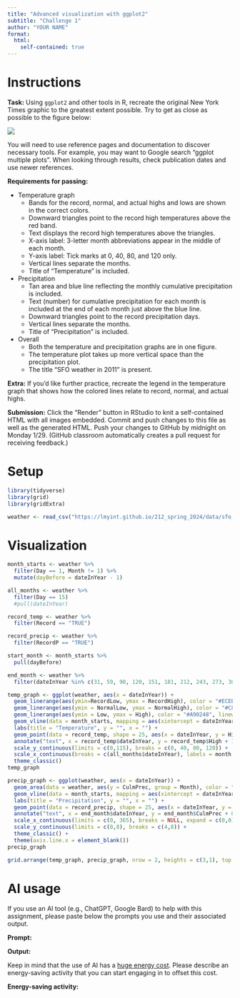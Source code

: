 ```yaml
---
title: "Advanced visualization with ggplot2"
subtitle: "Challenge 1"
author: "YOUR NAME"
format: 
  html:
    self-contained: true
---
```


# Instructions

**Task:** Using `ggplot2` and other tools in R, recreate the original New York Times graphic to the greatest extent possible. Try to get as close as possible to the figure below:

![](https://lmyint.github.io/212_spring_2024/images/hw1_goal.png){width=600, fig-align="center"}

You will need to use reference pages and documentation to discover necessary tools. For example, you may want to Google search "ggplot multiple plots". When looking through results, check publication dates and use newer references.

**Requirements for passing:**

- Temperature graph
    - Bands for the record, normal, and actual highs and lows are shown in the correct colors.
    - Downward triangles point to the record high temperatures above the red band.
    - Text displays the record high temperatures above the triangles.
    - X-axis label: 3-letter month abbreviations appear in the middle of each month.
    - Y-axis label: Tick marks at 0, 40, 80, and 120 only.
    - Vertical lines separate the months.
    - Title of "Temperature" is included.
- Precipitation
    - Tan area and blue line reflecting the monthly cumulative precipitation is included.
    - Text (number) for cumulative precipitation for each month is included at the end of each month just above the blue line.
    - Downward triangles point to the record precipitation days.
    - Vertical lines separate the months.
    - Title of "Precipitation" is included.
- Overall
    - Both the temperature and precipitation graphs are in one figure.
    - The temperature plot takes up more vertical space than the precipitation plot.
    - The title "SFO weather in 2011" is present.

**Extra:** If you'd like further practice, recreate the legend in the temperature graph that shows how the colored lines relate to record, normal, and actual highs.

**Submission:** Click the "Render" button in RStudio to knit a self-contained HTML with all images embedded. Commit and push changes to this file as well as the generated HTML. Push your changes to GitHub by midnight on Monday 1/29. (GitHub classroom automatically creates a pull request for receiving feedback.)



# Setup

```r
library(tidyverse)
library(grid)
library(gridExtra)

weather <- read_csv("https://lmyint.github.io/212_spring_2024/data/sfo_weather.csv")
```



# Visualization

```r
month_starts <- weather %>% 
  filter(Day == 1, Month != 1) %>% 
  mutate(dayBefore = dateInYear - 1)

all_months <- weather %>% 
  filter(Day == 15)
  #pull(dateInYear)

record_temp <- weather %>% 
  filter(Record == "TRUE")

record_precip <- weather %>% 
  filter(RecordP == "TRUE")

start_month <- month_starts %>% 
  pull(dayBefore)

end_month <- weather %>%  
  filter(dateInYear %in% c(31, 59, 90, 120, 151, 181, 212, 243, 273, 304, 334, 365))
```


```r
temp_graph <- ggplot(weather, aes(x = dateInYear)) +
  geom_linerange(aes(ymin=RecordLow, ymax = RecordHigh), color = "#ECEBE3", linewidth=1.5) +
  geom_linerange(aes(ymin = NormalLow, ymax = NormalHigh), color = "#C8B8BA", linewidth=1.5) +
  geom_linerange(aes(ymin = Low, ymax = High), color = "#A90248", linewidth=1.5) + 
  geom_vline(data = month_starts, mapping = aes(xintercept = dateInYear), linetype = "dashed", alpha = 0.1) + 
  labs(title = "Temperature", y = "", x = "") + 
  geom_point(data = record_temp, shape = 25, aes(x = dateInYear, y = High + 2), fill = "black", color =  "black")+ 
  annotate("text", x = record_temp$dateInYear, y = record_temp$High + 15, label = record_temp$RecordText, size = 2) + 
  scale_y_continuous(limits = c(0,115), breaks = c(0, 40, 80, 120)) +
  scale_x_continuous(breaks = c(all_months$dateInYear), labels = month.abb, expand = c(0,0)) + 
  theme_classic()
temp_graph
```

```r
precip_graph <- ggplot(weather, aes(x = dateInYear)) + 
  geom_area(data = weather, aes(y = CulmPrec, group = Month), color = "#32a3d8", fill = "#EBEAE2") + 
  geom_vline(data = month_starts, mapping = aes(xintercept = dateInYear), color = "#CDCDCD", alpha = 0.5) + 
  labs(title = "Precipitation", y = "", x = "") + 
  geom_point(data = record_precip, shape = 25, aes(x = dateInYear, y = CulmPrec), fill = "black", color =  "black")+
  annotate("text", x = end_month$dateInYear, y = end_month$CulmPrec + 0.1, label = end_month$CulmPrec, size = 3) + 
  scale_x_continuous(limits = c(0, 365), breaks = NULL, expand = c(0,0)) + 
  scale_y_continuous(limits = c(0,8), breaks = c(4,8)) +
  theme_classic() + 
  theme(axis.line.x = element_blank())
precip_graph
```

```r
grid.arrange(temp_graph, precip_graph, nrow = 2, heights = c(3,1), top = "SFO Weather in 2011")
```


# AI usage

If you use an AI tool (e.g., ChatGPT, Google Bard) to help with this assignment, please paste below the prompts you use and their associated output.

**Prompt:**

**Output:**

Keep in mind that the use of AI has a [huge energy cost](https://lmyint.github.io/212_spring_2024/syllabus.html#artificial-intelligence-ai-use). Please describe an energy-saving activity that you can start engaging in to offset this cost.

**Energy-saving activity:** 
